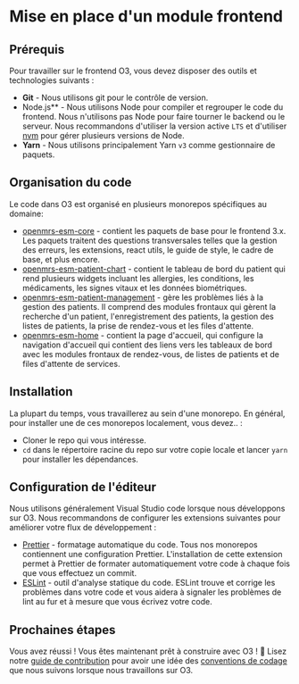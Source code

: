 # Mise en place d'un module frontend

## Prérequis

Pour travailler sur le frontend O3, vous devez disposer des outils et technologies suivants :

- **Git** - Nous utilisons git pour le contrôle de version.
- Node.js** - Nous utilisons Node pour compiler et regrouper le code du frontend. Nous n'utilisons pas Node pour faire tourner le backend ou le serveur. Nous recommandons d'utiliser la version active `LTS` et d'utiliser [nvm](https://github.com/nvm-sh/nvm) pour gérer plusieurs versions de Node.
- **Yarn** - Nous utilisons principalement Yarn `v3` comme gestionnaire de paquets.

## Organisation du code

Le code dans O3 est organisé en plusieurs monorepos spécifiques au domaine:

- [openmrs-esm-core](https://github.com/openmrs/openmrs-esm-core) - contient les paquets de base pour le frontend 3.x. Les paquets traitent des questions transversales telles que la gestion des erreurs, les extensions, react utils, le guide de style, le cadre de base, et plus encore.
- [openmrs-esm-patient-chart](https://github.com/openmrs/openmrs-esm-patient-chart) - contient le tableau de bord du patient qui rend plusieurs widgets incluant les allergies, les conditions, les médicaments, les signes vitaux et les données biométriques.
- [openmrs-esm-patient-management](https://github.com/openmrs/openmrs-esm-patient-management) - gère les problèmes liés à la gestion des patients. Il comprend des modules frontaux qui gèrent la recherche d'un patient, l'enregistrement des patients, la gestion des listes de patients, la prise de rendez-vous et les files d'attente.
- [openmrs-esm-home](https://github.com/openmrs/openmrs-esm-home) - contient la page d'accueil, qui configure la navigation d'accueil qui contient des liens vers les tableaux de bord avec les modules frontaux de rendez-vous, de listes de patients et de files d'attente de services.

## Installation

La plupart du temps, vous travaillerez au sein d'une monorepo. En général, pour installer une de ces monorepos localement, vous devez.. :

- Cloner le repo qui vous intéresse.
- `cd` dans le répertoire racine du repo sur votre copie locale et lancer `yarn` pour installer les dépendances.

## Configuration de l'éditeur

Nous utilisons généralement Visual Studio code lorsque nous développons sur O3. Nous recommandons de configurer les extensions suivantes pour améliorer votre flux de développement :

- [Prettier](https://marketplace.visualstudio.com/items?itemName=esbenp.prettier-vscode) - formatage automatique du code. Tous nos monorepos contiennent une configuration Prettier. L'installation de cette extension permet à Prettier de formater automatiquement votre code à chaque fois que vous effectuez un commit.
- [ESLint](https://www.notion.so/Steve-s-items-bought-from-the-US-99d52797d00a4968a3be2079769e1a93) - outil d'analyse statique du code. ESLint trouve et corrige les problèmes dans votre code et vous aidera à signaler les problèmes de lint au fur et à mesure que vous écrivez votre code.

## Prochaines étapes

Vous avez réussi ! Vous êtes maintenant prêt à construire avec O3 ! 🥳 Lisez notre [guide de contribution](/docs/frontend-modules/contributing) pour avoir une idée des [conventions de codage](/docs/coding-conventions) que nous suivons lorsque nous travaillons sur O3.
